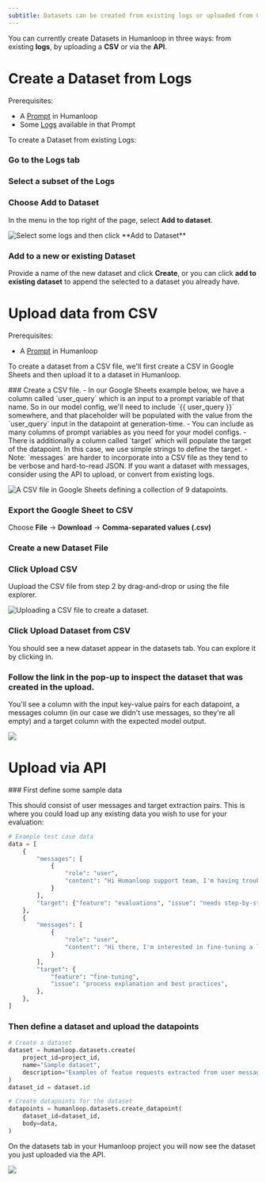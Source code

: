 ```yaml
---
subtitle: Datasets can be created from existing logs or uploaded from CSV and via the API.
---
```


You can currently create Datasets in Humanloop in three ways: from existing **logs**, by uploading a **CSV** or via the **API**.

# Create a Dataset from Logs

Prerequisites:

- A [Prompt](/docs/prompts) in Humanloop
- Some [Logs](./generate-and-log-with-the-sdk) available in that Prompt

To create a Dataset from existing Logs:

<Steps>

### Go to the **Logs** tab

### Select a subset of the Logs

### Choose **Add to Dataset**

In the menu in the top right of the page, select **Add to dataset**.

<img
  src="../../../assets/images/48e2025-image.png"
  alt="Select some logs and then click **Add to Dataset**"
/>

### Add to a new or existing Dataset

Provide a name of the new dataset and click **Create**, or you can click **add to existing dataset** to append the selected to a dataset you already have.

</Steps>

# Upload data from CSV

Prerequisites:

- A [Prompt](/docs/prompts) in Humanloop

To create a dataset from a CSV file, we'll first create a CSV in Google Sheets and then upload it to a dataset in Humanloop.

<Steps>
### Create a CSV file. 
   - In our Google Sheets example below, we have a column called `user_query` which is an input to a prompt variable of that name. So in our model config, we'll need to include `{{ user_query }}` somewhere, and that placeholder will be populated with the value from the `user_query` input in the datapoint at generation-time.
   - You can include as many columns of prompt variables as you need for your model configs.
   - There is additionally a column called `target` which will populate the target of the datapoint. In this case, we use simple strings to define the target.
   - Note: `messages` are harder to incorporate into a CSV file as they tend to be verbose and hard-to-read JSON. If you want a dataset with messages, consider using the API to upload, or convert from existing logs.

<img
  src="../../../assets/images/bc8679a-image.png"
  alt="A CSV file in Google Sheets defining a collection of 9 datapoints."
/>

### Export the Google Sheet to CSV

Choose **File** → **Download** → **Comma-separated values (.csv)**

### Create a new Dataset File

### Click **Upload CSV**

Uupload the CSV file from step 2 by drag-and-drop or using the file explorer.

<img
  src="../../../assets/images/57c9faf-image.png"
  alt="Uploading a CSV file to create a dataset."
/>

### Click **Upload Dataset from CSV**

You should see a new dataset appear in the datasets tab. You can explore it by clicking in.

### Follow the link in the pop-up to inspect the dataset that was created in the upload.

You'll see a column with the input key-value pairs for each datapoint, a messages column (in our case we didn't use messages, so they're all empty) and a target column with the expected model output.

<img src="../../../assets/images/eb0613c-image.png" />

</Steps>

# Upload via API

<Markdown src="../../../snippets/setup-sdk.mdx" />

<Steps>
### First define some sample data

This should consist of user messages and target extraction pairs. This is where you could load up any existing data you wish to use for your evaluation:

```python Python
# Example test case data
data = [
    {
        "messages": [
            {
                "role": "user",
                "content": "Hi Humanloop support team, I'm having trouble understanding how to use the evaluations feature in your software. Can you provide a step-by-step guide or any resources to help me get started?",
            }
        ],
        "target": {"feature": "evaluations", "issue": "needs step-by-step guide"},
    },
    {
        "messages": [
            {
                "role": "user",
                "content": "Hi there, I'm interested in fine-tuning a language model using your software. Can you explain the process and provide any best practices or guidelines?",
            }
        ],
        "target": {
            "feature": "fine-tuning",
            "issue": "process explanation and best practices",
        },
    },
]
```

### Then define a dataset and upload the datapoints

```python Python
# Create a dataset
dataset = humanloop.datasets.create(
    project_id=project_id,
    name="Sample dataset",
    description="Examples of featue requests extracted from user messages",
)
dataset_id = dataset.id

# Create datapoints for the dataset
datapoints = humanloop.datasets.create_datapoint(
    dataset_id=dataset_id,
    body=data,
)
```

</Steps>

On the datasets tab in your Humanloop project you will now see the dataset you just uploaded via the API.

<img src="../../../assets/images/665e92a-image.png" />
